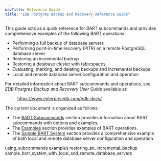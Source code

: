 ```yaml
---
navTitle: Reference Guide
title: "EDB Postgres Backup and Recovery Reference Guide"
---
```




This guide acts as a quick reference for BART subcommands and provides comprehensive examples of the following BART operations:

-   Performing a full backup of database servers
-   Performing point-in-time recovery (PITR) on a remote PostgreSQL database server
-   Restoring an incremental backup
-   Restoring a database cluster with tablespaces
-   Evaluating, marking, and deleting backups and incremental backups
-   Local and remote database server configuration and operation

For detailed information about BART subcommands and operations, see *EDB Postgres Backup and Recovery User Guide* available at:

> <https://www.enterprisedb.com/edb-docs/>

The current document is organized as follows:

-   The [BART Subcommands](01_using_subcommands/#using_bart_subcommands) section provides information about BART subcommands with options and examples.
-   The [Examples](#examples) section provides examples of BART operations.
-   The [Sample BART System](#sample_bart_system_with_local_and_remote_database_servers) section provides a comprehensive example of both local and remote database server configuration and operation.

<div class="toctree" maxdepth="5">

using\_subcommands examples restoring\_an\_incremental\_backup sample\_bart\_system\_with\_local\_and\_remote\_database\_servers

</div>

